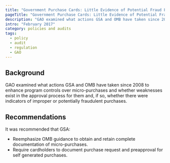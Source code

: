 ```yaml
---
title: "Government Purchase Cards: Little Evidence of Potential Fraud Found in Small Purchases, but Documentation Issues Exist"
pageTitle: "Government Purchase Cards: Little Evidence of Potential Fraud Found in Small Purchases, but Documentation Issues Exist"
description: "GAO examined what actions GSA and OMB have taken since 2008 to enhance program controls over micro-purchases and whether weaknesses exist in the approval process."
intro: "February 2017"
category: policies and audits
tags:
  - policy
  - audit
  - regulation
  - GAO
---
```



<LinkButton link="https://www.gao.gov/products/GAO-17-276" text="View full audit" />

## Background

GAO examined what actions GSA and OMB have taken since 2008 to enhance program controls over micro-purchases and whether weaknesses exist in the approval process for them and, if so, whether there were indicators of improper or potentially fraudulent purchases.

## Recommendations

It was recommended that GSA:

- Reemphasize OMB guidance to obtain and retain complete documentation of micro-purchases. 
- Require cardholders to document purchase request and preapproval for self generated purchases. 
